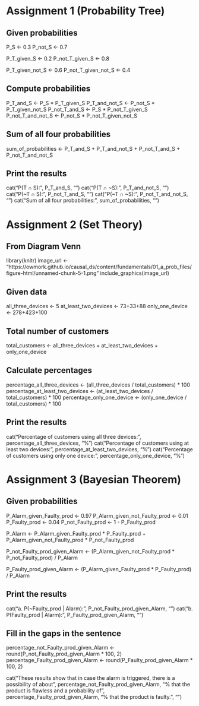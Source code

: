# Assignment 1 (Probability Tree)
## Given probabilities
P_S <- 0.3
P_not_S <- 0.7

P_T_given_S <- 0.2
P_not_T_given_S <- 0.8

P_T_given_not_S <- 0.6
P_not_T_given_not_S <- 0.4

## Compute probabilities
P_T_and_S <- P_S * P_T_given_S
P_T_and_not_S <- P_not_S * P_T_given_not_S
P_not_T_and_S <- P_S * P_not_T_given_S
P_not_T_and_not_S <- P_not_S * P_not_T_given_not_S

## Sum of all four probabilities
sum_of_probabilities <- P_T_and_S + P_T_and_not_S + P_not_T_and_S + P_not_T_and_not_S

## Print the results
cat("P(T ∩ S):", P_T_and_S, "\n")
cat("P(T ∩ ~S):", P_T_and_not_S, "\n")
cat("P(~T ∩ S):", P_not_T_and_S, "\n")
cat("P(~T ∩ ~S):", P_not_T_and_not_S, "\n")
cat("Sum of all four probabilities:", sum_of_probabilities, "\n")

# Assignment 2 (Set Theory)
## From Diagram Venn

library(knitr)
image_url <- "https://owmork.github.io/causal_ds/content/fundamentals/01_a_prob_files/figure-html/unnamed-chunk-5-1.png"
include_graphics(image_url)

## Given data
all_three_devices <- 5
at_least_two_devices <- 73+33+88
only_one_device <- 278+423+100

## Total number of customers
total_customers <- all_three_devices + at_least_two_devices + only_one_device

## Calculate percentages
percentage_all_three_devices <- (all_three_devices / total_customers) * 100
percentage_at_least_two_devices <- (at_least_two_devices / total_customers) * 100
percentage_only_one_device <- (only_one_device / total_customers) * 100

## Print the results
cat("Percentage of customers using all three devices:", percentage_all_three_devices, "%\n")
cat("Percentage of customers using at least two devices:", percentage_at_least_two_devices, "%\n")
cat("Percentage of customers using only one device:", percentage_only_one_device, "%\n")

# Assignment 3 (Bayesian Theorem)
## Given probabilities
P_Alarm_given_Faulty_prod <- 0.97
P_Alarm_given_not_Faulty_prod <- 0.01
P_Faulty_prod <- 0.04
P_not_Faulty_prod <- 1 - P_Faulty_prod

<!--  Calculate P(Alarm) --> 
P_Alarm <- P_Alarm_given_Faulty_prod * P_Faulty_prod + P_Alarm_given_not_Faulty_prod * P_not_Faulty_prod

<!-- (1) Calculate P(~Faulty_prod | Alarm) using Bayes' Theorem -->
P_not_Faulty_prod_given_Alarm <- (P_Alarm_given_not_Faulty_prod * P_not_Faulty_prod) / P_Alarm

<!-- (2) Calculate P(Faulty_prod | Alarm) using Bayes' Theorem -->
P_Faulty_prod_given_Alarm <- (P_Alarm_given_Faulty_prod * P_Faulty_prod) / P_Alarm

## Print the results
cat("a. P(~Faulty_prod | Alarm):", P_not_Faulty_prod_given_Alarm, "\n")
cat("b. P(Faulty_prod | Alarm):", P_Faulty_prod_given_Alarm, "\n")

## Fill in the gaps in the sentence
percentage_not_Faulty_prod_given_Alarm <- round(P_not_Faulty_prod_given_Alarm * 100, 2)
percentage_Faulty_prod_given_Alarm <- round(P_Faulty_prod_given_Alarm * 100, 2)

cat("These results show that in case the alarm is triggered, there is a possibility of about", 
    percentage_not_Faulty_prod_given_Alarm, "% that the product is flawless and a probability of", 
    percentage_Faulty_prod_given_Alarm, "% that the product is faulty.", "\n")

